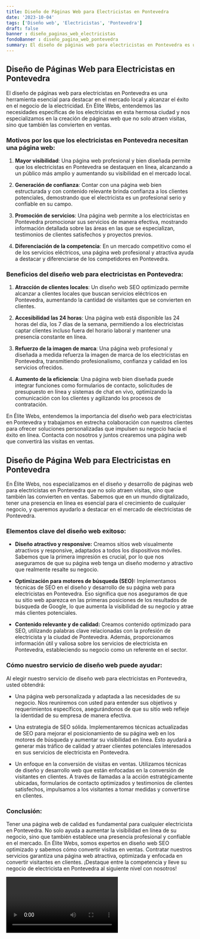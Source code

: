 ```yaml
---
title: Diseño de Páginas Web para Electricistas en Pontevedra
date: '2023-10-04'
tags: ['Diseño web', 'Electricistas', 'Pontevedra']
draft: false
banner : diseño_paginas_web_electricistas
fondoBanner : diseño_pagina_web_pontevedra
summary: El diseño de páginas web para electricistas en Pontevedra es una herramienta esencial para destacar en el mercado local y alcanzar el éxito en el negocio de la electricidad. En Élite Webs, entendemos las necesidades específicas de los electricistas en esta hermosa ciudad y nos especializamos en la creación de páginas web que no solo atraen visitas, sino que también las convierten en ventas.
---
```


## Diseño de Páginas Web para Electricistas en Pontevedra

El diseño de páginas web para electricistas en Pontevedra es una herramienta esencial para destacar en el mercado local y alcanzar el éxito en el negocio de la electricidad. En Élite Webs, entendemos las necesidades específicas de los electricistas en esta hermosa ciudad y nos especializamos en la creación de páginas web que no solo atraen visitas, sino que también las convierten en ventas.

### Motivos por los que los electricistas en Pontevedra necesitan una página web:

1. **Mayor visibilidad**: Una página web profesional y bien diseñada permite que los electricistas en Pontevedra se destaquen en línea, alcanzando a un público más amplio y aumentando su visibilidad en el mercado local.

2. **Generación de confianza**: Contar con una página web bien estructurada y con contenido relevante brinda confianza a los clientes potenciales, demostrando que el electricista es un profesional serio y confiable en su campo.

3. **Promoción de servicios**: Una página web permite a los electricistas en Pontevedra promocionar sus servicios de manera efectiva, mostrando información detallada sobre las áreas en las que se especializan, testimonios de clientes satisfechos y proyectos previos.

4. **Diferenciación de la competencia**: En un mercado competitivo como el de los servicios eléctricos, una página web profesional y atractiva ayuda a destacar y diferenciarse de los competidores en Pontevedra.

### Beneficios del diseño web para electricistas en Pontevedra:

1. **Atracción de clientes locales**: Un diseño web SEO optimizado permite alcanzar a clientes locales que buscan servicios eléctricos en Pontevedra, aumentando la cantidad de visitantes que se convierten en clientes.

2. **Accesibilidad las 24 horas**: Una página web está disponible las 24 horas del día, los 7 días de la semana, permitiendo a los electricistas captar clientes incluso fuera del horario laboral y mantener una presencia constante en línea.

3. **Refuerzo de la imagen de marca**: Una página web profesional y diseñada a medida refuerza la imagen de marca de los electricistas en Pontevedra, transmitiendo profesionalismo, confianza y calidad en los servicios ofrecidos.

4. **Aumento de la eficiencia**: Una página web bien diseñada puede integrar funciones como formularios de contacto, solicitudes de presupuesto en línea y sistemas de chat en vivo, optimizando la comunicación con los clientes y agilizando los procesos de contratación.

En Élite Webs, entendemos la importancia del diseño web para electricistas en Pontevedra y trabajamos en estrecha colaboración con nuestros clientes para ofrecer soluciones personalizadas que impulsen su negocio hacia el éxito en línea. Contacta con nosotros y juntos crearemos una página web que convertirá las visitas en ventas.

<GifSeo />

<Cta />

## Diseño de Página Web para Electricistas en Pontevedra

En Élite Webs, nos especializamos en el diseño y desarrollo de páginas web para electricistas en Pontevedra que no solo atraen visitas, sino que también las convierten en ventas. Sabemos que en un mundo digitalizado, tener una presencia en línea es esencial para el crecimiento de cualquier negocio, y queremos ayudarlo a destacar en el mercado de electricistas de Pontevedra.

### Elementos clave del diseño web exitoso:

- **Diseño atractivo y responsive:** Creamos sitios web visualmente atractivos y responsive, adaptados a todos los dispositivos móviles. Sabemos que la primera impresión es crucial, por lo que nos aseguramos de que su página web tenga un diseño moderno y atractivo que realmente resalte su negocio.

- **Optimización para motores de búsqueda (SEO):** Implementamos técnicas de SEO en el diseño y desarrollo de su página web para electricistas en Pontevedra. Eso significa que nos aseguramos de que su sitio web aparezca en las primeras posiciones de los resultados de búsqueda de Google, lo que aumenta la visibilidad de su negocio y atrae más clientes potenciales.

- **Contenido relevante y de calidad:** Creamos contenido optimizado para SEO, utilizando palabras clave relacionadas con la profesión de electricista y la ciudad de Pontevedra. Además, proporcionamos información útil y valiosa sobre los servicios de electricista en Pontevedra, estableciendo su negocio como un referente en el sector.

### Cómo nuestro servicio de diseño web puede ayudar:

Al elegir nuestro servicio de diseño web para electricistas en Pontevedra, usted obtendrá:

- Una página web personalizada y adaptada a las necesidades de su negocio. Nos reuniremos con usted para entender sus objetivos y requerimientos específicos, asegurándonos de que su sitio web refleje la identidad de su empresa de manera efectiva.

- Una estrategia de SEO sólida. Implementaremos técnicas actualizadas de SEO para mejorar el posicionamiento de su página web en los motores de búsqueda y aumentar su visibilidad en línea. Esto ayudará a generar más tráfico de calidad y atraer clientes potenciales interesados en sus servicios de electricista en Pontevedra.

- Un enfoque en la conversión de visitas en ventas. Utilizamos técnicas de diseño y desarrollo web que están enfocadas en la conversión de visitantes en clientes. A través de llamadas a la acción estratégicamente ubicadas, formularios de contacto optimizados y testimonios de clientes satisfechos, impulsamos a los visitantes a tomar medidas y convertirse en clientes.

### Conclusión:

Tener una página web de calidad es fundamental para cualquier electricista en Pontevedra. No solo ayuda a aumentar la visibilidad en línea de su negocio, sino que también establece una presencia profesional y confiable en el mercado. En Élite Webs, somos expertos en diseño web SEO optimizado y sabemos cómo convertir visitas en ventas. Contratar nuestros servicios garantiza una página web atractiva, optimizada y enfocada en convertir visitantes en clientes. ¡Destaque entre la competencia y lleve su negocio de electricista en Pontevedra al siguiente nivel con nosotros!

<Video />

<CtaBot job='Electricistas' city='Pontevedra'/>

<Gmaps query='Pontevedra+españa+maps' />